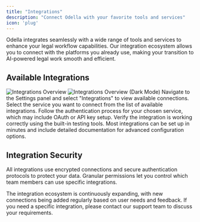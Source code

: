 ```yaml
---
title: "Integrations"
description: "Connect Odella with your favorite tools and services"
icon: 'plug'
---
```


 

Odella integrates seamlessly with a wide range of tools and services to enhance your legal workflow capabilities. Our integration ecosystem allows you to connect with the platforms you already use, making your transition to AI-powered legal work smooth and efficient.

## Available Integrations
<Frame>
  <img
    className="dark:hidden"
    src="../assets/integrations_overview_light.png"
    alt="Integrations Overview"
  />
  <img
    className="hidden dark:block"
    src="../assets/integrations_overview_dark.png"
    alt="Integrations Overview (Dark Mode)"
  />
</Frame>

<Steps>
  <Step title="Access Integration Settings">
    Navigate to the Settings panel and select "Integrations" to view available connections.
  </Step>
  <Step title="Choose Your Integration">
    Select the service you want to connect from the list of available integrations.
  </Step>
  <Step title="Configure Authentication">
    Follow the authentication process for your chosen service, which may include OAuth or API key setup.
  </Step>
  <Step title="Test the Connection">
    Verify the integration is working correctly using the built-in testing tools.
  </Step>
</Steps>

<Tip>
  Most integrations can be set up in minutes and include detailed documentation for advanced configuration options.
</Tip>

## Integration Security

<CardGroup cols={2}>
  <Card title="Encrypted Connections" icon="shield-check">
    All integrations use encrypted connections and secure authentication protocols to protect your data.
  </Card>
  <Card title="Access Control" icon="user-lock">
    Granular permissions let you control which team members can use specific integrations.
  </Card>
</CardGroup>

The integration ecosystem is continuously expanding, with new connections being added regularly based on user needs and feedback. If you need a specific integration, please contact our support team to discuss your requirements.
